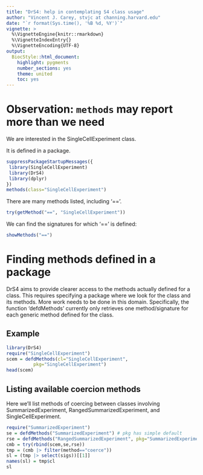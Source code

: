 ```yaml
---
title: "DrS4: help in contemplating S4 class usage"
author: "Vincent J. Carey, stvjc at channing.harvard.edu"
date: "`r format(Sys.time(), '%B %d, %Y')`"
vignette: >
  %\VignetteEngine{knitr::rmarkdown}
  %\VignetteIndexEntry{}
  %\VignetteEncoding{UTF-8}
output:
  BiocStyle::html_document:
    highlight: pygments
    number_sections: yes
    theme: united
    toc: yes
---
```


# Observation: `methods` may report more than we need

We are interested in the SingleCellExperiment class.

It is defined in a package.

```r
suppressPackageStartupMessages({
 library(SingleCellExperiment)
 library(DrS4)
 library(dplyr)
})
methods(class="SingleCellExperiment")
```

There are many methods listed, including '=='.

```r
try(getMethod("==", "SingleCellExperiment"))
```

We can find the signatures for which '==' is
defined:
```r
showMethods("==")
```

# Finding methods defined in a package

DrS4 aims to provide clearer access to the
methods actually defined for a class.  This requires
specifying a package where we look for the class
and its methods.  More work needs to be done in this domain.
Specifically, the function 'defdMethods' currently only
retrieves one method/signature for each generic method
defined for the class.

## Example

```r
library(DrS4)
require("SingleCellExperiment")
scem = defdMethods(cl="SingleCellExperiment",
          pkg="SingleCellExperiment")
head(scem)
```

## Listing available coercion methods

Here we'll list methods
of coercing between classes involving SummarizedExperiment,
RangedSummarizedExperiment, and SingleCellExperiment.
```r
require("SummarizedExperiment")
se = defdMethods("SummarizedExperiment") # pkg has simple default
rse = defdMethods("RangedSummarizedExperiment", pkg="SummarizedExperiment")
cmb = try(rbind(scem,se,rse))
tmp = (cmb |> filter(method=="coerce"))
sl = (tmp |> select(sigs))[[1]]
names(sl) = tmp$cl
sl
```

